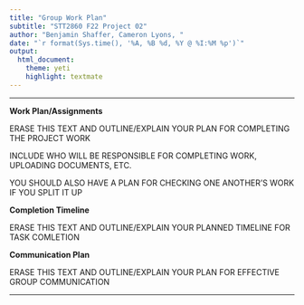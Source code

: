 ```yaml
---
title: "Group Work Plan"
subtitle: "STT2860 F22 Project 02"
author: "Benjamin Shaffer, Cameron Lyons, "
date: "`r format(Sys.time(), '%A, %B %d, %Y @ %I:%M %p')`"
output: 
  html_document: 
    theme: yeti
    highlight: textmate
---
```

***

**Work Plan/Assignments**

ERASE THIS TEXT AND OUTLINE/EXPLAIN YOUR PLAN FOR COMPLETING THE PROJECT WORK

INCLUDE WHO WILL BE RESPONSIBLE FOR COMPLETING WORK, UPLOADING DOCUMENTS, ETC.

YOU SHOULD ALSO HAVE A PLAN FOR CHECKING ONE ANOTHER'S WORK IF YOU SPLIT IT UP

**Completion Timeline**

ERASE THIS TEXT AND OUTLINE/EXPLAIN YOUR PLANNED TIMELINE FOR TASK COMLETION

**Communication Plan**

ERASE THIS TEXT AND OUTLINE/EXPLAIN YOUR PLAN FOR EFFECTIVE GROUP COMMUNICATION

***
